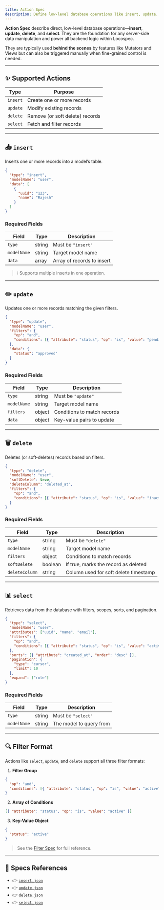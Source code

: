 ```yaml
---
title: Action Spec
description: Define low-level database operations like insert, update, delete, and select in a consistent format.
---
```


**Action Spec** describe direct, low-level database operations—**insert**, **update**, **delete**, and **select**. They are the foundation for any server-side data manipulation and power all backend logic within Locospec.

They are typically used **behind the scenes** by features like Mutators and Views but can also be triggered manually when fine-grained control is needed.

---

## ✨ Supported Actions

| Type     | Purpose                         |
| -------- | ------------------------------- |
| `insert` | Create one or more records      |
| `update` | Modify existing records         |
| `delete` | Remove (or soft delete) records |
| `select` | Fetch and filter records        |

---

## 📥 `insert`

Inserts one or more records into a model’s table.

```json
{
  "type": "insert",
  "modelName": "user",
  "data": [
    {
      "uuid": "123",
      "name": "Rajesh"
    }
  ]
}
```

### Required Fields

| Field       | Type   | Description                |
| ----------- | ------ | -------------------------- |
| `type`      | string | Must be `"insert"`         |
| `modelName` | string | Target model name          |
| `data`      | array  | Array of records to insert |

> ℹ️ Supports multiple inserts in one operation.

---

## ✏️ `update`

Updates one or more records matching the given filters.

```json
{
  "type": "update",
  "modelName": "user",
  "filters": {
    "op": "and",
    "conditions": [{ "attribute": "status", "op": "is", "value": "pending" }]
  },
  "data": {
    "status": "approved"
  }
}
```

### Required Fields

| Field       | Type   | Description                 |
| ----------- | ------ | --------------------------- |
| `type`      | string | Must be `"update"`          |
| `modelName` | string | Target model name           |
| `filters`   | object | Conditions to match records |
| `data`      | object | Key-value pairs to update   |

---

## 🗑 `delete`

Deletes (or soft-deletes) records based on filters.

```json
{
  "type": "delete",
  "modelName": "user",
  "softDelete": true,
  "deleteColumn": "deleted_at",
  "filters": {
    "op": "and",
    "conditions": [{ "attribute": "status", "op": "is", "value": "inactive" }]
  }
}
```

### Required Fields

| Field          | Type    | Description                           |
| -------------- | ------- | ------------------------------------- |
| `type`         | string  | Must be `"delete"`                    |
| `modelName`    | string  | Target model name                     |
| `filters`      | object  | Conditions to match records           |
| `softDelete`   | boolean | If true, marks the record as deleted  |
| `deleteColumn` | string  | Column used for soft delete timestamp |

---

## 📊 `select`

Retrieves data from the database with filters, scopes, sorts, and pagination.

```json
{
  "type": "select",
  "modelName": "user",
  "attributes": ["uuid", "name", "email"],
  "filters": {
    "op": "and",
    "conditions": [{ "attribute": "status", "op": "is", "value": "active" }]
  },
  "sorts": [{ "attribute": "created_at", "order": "desc" }],
  "pagination": {
    "type": "cursor",
    "limit": 10
  },
  "expand": ["role"]
}
```

### Required Fields

| Field       | Type   | Description             |
| ----------- | ------ | ----------------------- |
| `type`      | string | Must be `"select"`      |
| `modelName` | string | The model to query from |

---

## 🔍 Filter Format

Actions like `select`, `update`, and `delete` support all three filter formats:

1. **Filter Group**

```json
{
  "op": "and",
  "conditions": [{ "attribute": "status", "op": "is", "value": "active" }]
}
```

2. **Array of Conditions**

```json
[{ "attribute": "status", "op": "is", "value": "active" }]
```

3. **Key-Value Object**

```json
{
  "status": "active"
}
```

> See the [Filter Spec](/specifications/filter-spec) for full reference.

---

## 📎 Specs References

- 👉 [`insert.json`](https://locospec.com/specs/database-operations/insert.json)
- 👉 [`update.json`](https://locospec.com/specs/database-operations/update.json)
- 👉 [`delete.json`](https://locospec.com/specs/database-operations/delete.json)
- 👉 [`select.json`](https://locospec.com/specs/database-operations/select.json)
